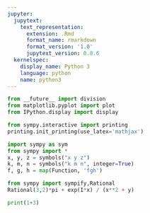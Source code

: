 ```yaml
---
jupyter:
  jupytext:
    text_representation:
      extension: .Rmd
      format_name: rmarkdown
      format_version: '1.0'
      jupytext_version: 0.8.6
  kernelspec:
    display_name: Python 3
    language: python
    name: python3
---
```


```python
from __future__ import division
from matplotlib.pyplot import plot
from IPython.display import display

from sympy.interactive import printing
printing.init_printing(use_latex='mathjax')

import sympy as sym
from sympy import *
x, y, z = symbols("x y z")
k, m, n = symbols("k m n", integer=True)
f, g, h = map(Function, 'fgh')

from sympy import sympify,Rational
Rational(3,2)*pi + exp(I*x) / (x**2 + y)
```

```python
print(1+3)
```

```python

```
